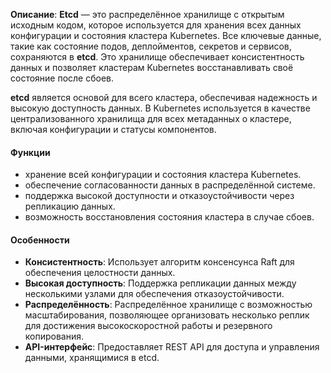 **Описание**: **Etcd** — это распределённое хранилище с открытым исходным кодом, которое используется для хранения всех данных конфигурации и состояния кластера Kubernetes. Все ключевые данные, такие как состояние подов, деплойментов, секретов и сервисов, сохраняются в **etcd**. Это хранилище обеспечивает консистентность данных и позволяет кластерам Kubernetes восстанавливать своё состояние после сбоев.

**etcd** является основой для всего кластера, обеспечивая надежность и высокую доступность данных. В Kubernetes используется в качестве централизованного хранилища для всех метаданных о кластере, включая конфигурации и статусы компонентов.

#### Функции
- хранение всей конфигурации и состояния кластера Kubernetes.
- обеспечение согласованности данных в распределённой системе.
- поддержка высокой доступности и отказоустойчивости через репликацию данных.
- возможность восстановления состояния кластера в случае сбоев.

#### Особенности
- **Консистентность**: Использует алгоритм консенсунса Raft для обеспечения целостности данных.
- **Высокая доступность**: Поддержка репликации данных между несколькими узлами для обеспечения отказоустойчивости.
- **Распределённость**: Распределённое хранилище с возможностью масштабирования, позволяющее организовать несколько реплик для достижения высокоскоростной работы и резервного копирования.
- **API-интерфейс**: Предоставляет REST API для доступа и управления данными, хранящимися в etcd.
